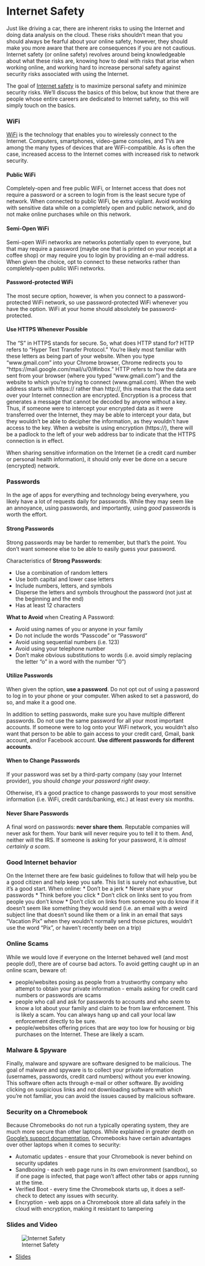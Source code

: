 # Internet Safety

Just like driving a car, there are inherent risks to using the Internet and doing data analysis on the cloud. These risks shouldn't mean that you should always be fearful about your online safety, however, they should make you more aware that there are consequences if you are not cautious. Internet safety (or online safety) revolves around being knowledgeable about what these risks are, knowing how to deal with risks that arise when working online, and working hard to increase personal safety against security risks associated with using the Internet.

The goal of [Internet safety](https://en.wikipedia.org/wiki/Internet_safety) is to maximize personal safety and minimize security risks. We'll discuss the basics of this below, but know that there are people whose entire careers are dedicated to Internet safety, so this will simply touch on the basics.

### WiFi

[WiFi](https://en.wikipedia.org/wiki/Wi-Fi) is the technology that enables you to wirelessly connect to the Internet. Computers, smartphones, video-game consoles, and TVs are among the many types of devices that are WiFi-compatible. As is often the case, increased access to the Internet comes with increased risk to network security.

#### Public WiFi

Completely-open and free public WiFi, or Internet access that does not require a password or a screen to login from is the least secure type of network. When connected to public WiFi, be extra vigilant. Avoid working with sensitive data while on a completely open and public network, and do not make online purchases while on this network.

#### Semi-Open WiFi

Semi-open WiFi networks are networks potentially open to everyone, but that may require a password (maybe one that is printed on your receipt at a coffee shop) or may require you to login by providing an e-mail address. When given the choice, opt to connect to these networks rather than completely-open public WiFi networks.

#### Password-protected WiFi

The most secure option, however, is when you connect to a password-protected WiFi network, so use password-protected WiFi whenever you have the option. WiFi at your home should absolutely be password-protected.

#### Use HTTPS Whenever Possible

The "S" in HTTPS stands for secure. So, what does HTTP stand for? HTTP refers to "Hyper Text Transfer Protocol." You're likely most familiar with these letters as being part of your website. When you type "www.gmail.com" into your Chrome browser, Chrome redirects you to "https://mail.google.com/mail/u/0/#inbox." HTTP refers to how the data are sent from your browser (where you typed "www.gmail.com") and the website to which you're trying to connect (www.gmail.com). When the web address starts with https:// rather than http://, this means that the data sent over your Internet connection are encrypted. Encryption is a process that generates a message that cannot be decoded by anyone without a key. Thus, if someone were to intercept your encrypted data as it were transferred over the Internet, they may be able to intercept your data, but they wouldn't be able to decipher the information, as they wouldn't have access to the key. When a website is using encryption (https://), there will be a padlock to the left of your web address bar to indicate that the HTTPS connection is in effect.  

When sharing sensitive information on the Internet (ie a credit card number or personal health information), it should only ever be done on a secure (encrypted) network.

### Passwords

In the age of apps for everything and technology being everywhere, you likely have a lot of requests daily for passwords. While they may seem like an annoyance, using passwords, and importantly, using *good* passwords is worth the effort.

#### Strong Passwords

Strong passwords may be harder to remember, but that's the point. You don't want someone else to be able to easily guess your password.

Characteristics of **Strong Passwords**:

* Use a combination of random letters
* Use both capital and lower case letters
* Include numbers, letters, and symbols
* Disperse the letters and symbols throughout the password (not just at the beginning and the end)
* Has at least 12 characters

**What to Avoid** when Creating A Password:

* Avoid using names of you or anyone in your family
* Do not include the words "Passcode" or "Password"
* Avoid using sequential numbers (i.e. 123)
* Avoid using your telephone number
* Don't make obvious substitutions to words (i.e. avoid simply replacing the letter "o" in a word with the number "0")

#### Utilize Passwords

When given the option, **use a password**. Do not opt out of using a password to log in to your phone or your computer. When asked to set a password, do so, and make it a good one.

In addition to setting passwords, make sure you have multiple different passwords. Do not use the same password for all your most important accounts. If someone were to log onto your WiFi network, you wouldn't also want that person to be able to gain access to your credit card, Gmail, bank account, and/or Facebook account. **Use different passwords for different accounts**.

#### When to Change Passwords

If your password was set by a third-party company (say your Internet provider), you should *change your password right away*.

Otherwise, it's a good practice to change passwords to your most sensitive information (i.e. WiFi, credit cards/banking, etc.) at least every six months.

#### Never Share Passwords

A final word on passwords: **never share them**. Reputable companies will never ask for them. Your bank will never require you to tell it to them. And, neither will the IRS. If someone is asking for your password, it is *almost certainly a scam*.

### Good Internet behavior

On the Internet there are few basic guidelines to follow that will help you be a good citizen and help keep you safe. This list is surely not exhaustive, but it's a good start. When online:
* Don't be a jerk
* Never share your passwords
* Think before you click
* Don't click on links sent to you from people you don't know
* Don't click on links from someone you do know if it doesn't seem like something they would send (i.e. an email with a weird subject line that doesn't sound like them or a link in an email that says "Vacation Pix" when they wouldn't normally send those pictures, wouldn't use the word "Pix", or haven't recently been on a trip)

### Online Scams

While we would love if everyone on the Internet behaved well (and most people do!), there are of course bad actors. To avoid getting caught up in an online scam, beware of:

* people/websites posing as people from a trustworthy company who attempt to obtain your private information - emails asking for credit card numbers or passwords are scams
* people who call and ask for passwords to accounts and who *seem* to know a lot about your family and claim to be from law enforcement. This is likely a scam. You can always hang up and call your local law enforcement directly to be sure.
* people/websites offering prices that are *way* too low for housing or big purchases on the Internet. These are likely a scam.

### Malware & Spyware

Finally, malware and spyware are software designed to be malicious. The goal of malware and spyware is to collect your private information (usernames, passwords, credit card numbers) without you ever knowing. This software often acts through e-mail or other software. By avoiding clicking on suspicious links and not downloading software with which you're not familiar, you can avoid the issues caused by malicious software.

### Security on a Chromebook

Because Chromebooks do not run a typically operating system, they are much more secure than other laptops. While explained in greater depth on [Google's support documentation](https://support.google.com/chromebook/answer/3438631?hl=en), Chromebooks have certain advantages over other laptops when it comes to security:

* Automatic updates - ensure that your Chromebook is never behind on security updates
* Sandboxing - each web page runs in its own environment (sandbox), so if one page is infected, that page won't affect other tabs or apps running at the time.
* Verified Boot - every time the Chromebook starts up, it does a self-check to detect any issues with security.
* Encryption - web apps on a Chromebook store all data safely in the cloud with encryption, making it resistant to tampering


### Slides and Video

![Internet Safety](https://www.youtube.com/watch?v=LdxnYPAbfFE)

* [Slides](https://docs.google.com/presentation/d/15GTb5tE_GQuCBJMtLYRtaEF8t5ms_iBRruNqZO1LbtY/edit?usp=sharing)
